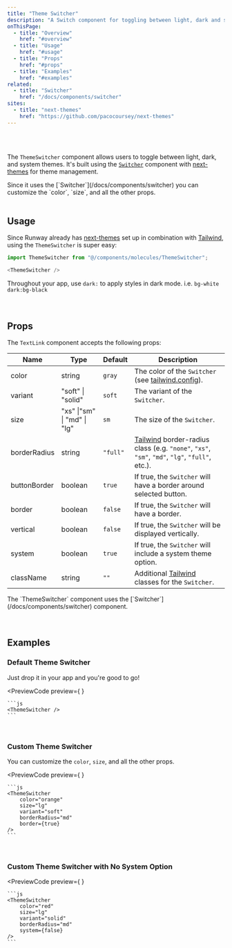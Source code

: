 ```yaml
---
title: "Theme Switcher"
description: "A Switch component for toggling between light, dark and system themes"
onThisPage:
  - title: "Overview"
    href: "#overview"
  - title: "Usage"
    href: "#usage"
  - title: "Props"
    href: "#props"
  - title: "Examples"
    href: "#examples"
related:
  - title: "Switcher"
    href: "/docs/components/switcher"
sites:
  - title: "next-themes"
    href: "https://github.com/pacocoursey/next-themes"
---
```


<div id="overview" />

<br/>

<div className="flex flex-col items-center gap-0">
    <ThemeSwitcher />
</div>

<br />

The `ThemeSwitcher` component allows users to toggle between light, dark, and system themes.
It's built using the [`Switcher`](/docs/components/switcher) component with [next-themes](https://github.com/pacocoursey/next-themes) for theme management.

<Callout>
    Since it uses the [`Switcher`](/docs/components/switcher) you can customize the `color`, `size`, and all the other props.
</Callout>

<br/>
<br/>
<Divider />

<div id="usage" />

## Usage

Since Runway already has [next-themes](https://github.com/pacocoursey/next-themes) set up in combination with
[Tailwind](https://tailwindcss.com), using the `ThemeSwitcher` is super easy:

```js
import ThemeSwitcher from "@/components/molecules/ThemeSwitcher";

<ThemeSwitcher />
```

<Tip>
    Throughout your app, use <code>dark:</code> to apply styles in dark mode. i.e. <code>bg-white dark:bg-black</code>
</Tip>

<br/>
<br/>
<br/>
<Divider />

<div id="props" />

## Props

The `TextLink` component accepts the following props:

| Name         | Type                        | Default  | Description                                                                                                              |
|--------------|-----------------------------|----------|--------------------------------------------------------------------------------------------------------------------------|
| color        | string                      | `gray`   | The color of the `Switcher` (see [tailwind.config](/docs/features/config#color-theme)).                                             |
| variant      | "soft" \| "solid"           | `soft`   | The variant of the `Switcher`.                                                                                           |
| size         | "xs" \|"sm" \| "md" \| "lg" | `sm`     | The size of the `Switcher`.                                                                                              |
| borderRadius | string                      | `"full"` | [Tailwind](https://tailwindcss.com) border-radius class (e.g. `"none"`, `"xs"`, `"sm"`, `"md"`, `"lg"`, `"full"`, etc.). |
| buttonBorder | boolean                     | `true`   | If true, the `Switcher` will have a border around selected button.                                                       |
| border       | boolean                     | `false`  | If true, the `Switcher` will have a border.                                                                              |
| vertical     | boolean                     | `false`  | If true, the `Switcher` will be displayed vertically.                                                                    |
| system       | boolean                     | `true`   | If true, the `Switcher` will include a system theme option.                                                              |
| className    | string                      | `""`     | Additional [Tailwind](https://tailwindcss.com) classes for the `Switcher`.                                               |

<Info>
    The `ThemeSwitcher` component uses the [`Switcher`](/docs/components/switcher) component.
</Info>

<br/>
<br/>
<br/>
<Divider />

<div id="examples" />

## Examples

### Default Theme Switcher
Just drop it in your app and you're good to go!

<PreviewCode
    preview={
        <ThemeSwitcher />
    }
>
    ```js
    <ThemeSwitcher />
    ```
</PreviewCode>

<br />

### Custom Theme Switcher
You can customize the `color`, `size`, and all the other props.

<PreviewCode
    preview={
        <ThemeSwitcher
            color="orange"
            size="lg"
            variant="soft"
            borderRadius="md"
            border={true}
        />
    }
>
    ```js
    <ThemeSwitcher
        color="orange"
        size="lg"
        variant="soft"
        borderRadius="md"
        border={true}
    />
    ```
</PreviewCode>

<br />

### Custom Theme Switcher with No System Option
<PreviewCode
    preview={
        <ThemeSwitcher
            color="primary"
            size="lg"
            variant="solid"
            borderRadius="md"
            system={false}
        />
    }
>
    ```js
    <ThemeSwitcher
        color="red"
        size="lg"
        variant="solid"
        borderRadius="md"
        system={false}
    />
    ```
</PreviewCode>

